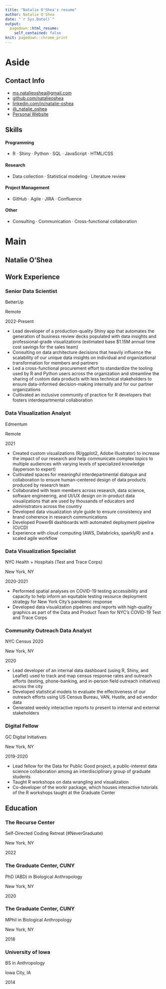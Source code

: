 ```yaml
---
title: "Natalie O'Shea's resume"
author: Natalie O'Shea
date: "`r Sys.Date()`"
output:
  pagedown::html_resume:
    self_contained: false
knit: pagedown::chrome_print
---
```


# Aside

## Contact Info {#contact}

-   <i class="fa fa-envelope"></i> [ms.natalieoshea\@gmail.com](mailto:ms.natalieoshea@gmail.com){.email}
-   <i class="fa fa-github"></i> [github.com/natalieoshea](https://github.com/natalieoshea)
-   <i class="fa-brands fa-linkedin"></i> [linkedin.com/in/natalie-oshea](https://www.linkedin.com/in/natalie-oshea/)
-   <i class="fa-brands fa-mastodon"></i> [\@\_natalie_oshea](https://fosstodon.org/@_natalie_oshea)
-   <i class="fa-solid fa-globe"></i> [Personal Website](https://natalieoshea.github.io/website/)

## Skills {#skills}

#### Programming

-   R · Shiny · Python · SQL · JavaScript · HTML/CSS

#### Research

-   Data collection · Statistical modeling · Literature review

#### Project Management

-   GitHub · Agile · JIRA · Confluence

#### Other

-   Consulting · Communication · Cross-functional collaboration

# Main

## Natalie O'Shea {#title}

## Work Experience {data-icon="suitcase"}

### Senior Data Scientist

BetterUp

Remote

2022-Present

-   Lead developer of a production-quality Shiny app that automates the generation of business review decks populated with data insights and professional-grade visualizations (estimated base \$1.15M annual time cost savings for the sales team)
-   Consulting on data architecture decisions that heavily influence the scalability of our unique data insights on individual and organizational transformation for members and partners
-   Led a cross-functional procurement effort to standardize the tooling used by R and Python users across the organization and streamline the sharing of custom data products with less technical stakeholders to ensure data-informed decision-making internally and for our partner organizations
-   Cultivated an inclusive community of practice for R developers that fosters interdepartmental collaboration

### Data Visualization Analyst

Edmentum

Remote

2021

-   Created custom visualizations (R/ggplot2, Adobe Illustrator) to increase the impact of our research and help communicate complex topics to multiple audiences with varying levels of specialized knowledge (layperson to expert)
-   Cultivated spaces for meaningful interdepartmental dialogue and collaboration to ensure human-centered design of data products produced by research team
-   Collaborated with team members across research, data science, software engineering, and UI/UX design on in-product data visualizations that are used by thousands of educators and administrators across the country
-   Developed data visualization style guide to ensure consistency and brand coherence in research communications
-   Developed PowerBI dashboards with automated deployment pipeline (CI/CD)
-   Experience with cloud computing (AWS, Databricks, sparklyR) and a scaled agile workflow

### Data Visualization Specialist

NYC Health + Hospitals (Test and Trace Corps)

New York, NY

2020-2021

-   Performed spatial analyses on COVID-19 testing accessibility and capacity to help inform an equitable testing resource deployment strategy for New York City's pandemic response
-   Developed data visualization pipelines and reports with high-quality graphics as part of the Data and Product Team for NYC's COVID-19 Test and Trace Corps

### Community Outreach Data Analyst

NYC Census 2020

New York, NY

2020

-   Lead developer of an internal data dashboard (using R, Shiny, and Leaflet) used to track and map census response rates and outreach efforts (texting, phone-banking, and in-person field outreach initiatives) across the city
-   Developed statistical models to evaluate the effectiveness of our outreach efforts using US Census Bureau, VAN, Hustle, and ad vendor data
-   Generated weekly interactive reports to present to internal and external stakeholders

### Digital Fellow

GC Digital Initiatives

New York, NY

2019-2020

-   Lead fellow for the Data for Public Good project, a public-interest data science collaboration among an interdisciplinary group of graduate students
-   Taught R workshops on data wrangling and visualization
-   Co-developer of the workr package, which houses interactive tutorials of the R workshops taught at the Graduate Center

## Education {data-icon="graduation-cap" data-concise="true"}

### The Recurse Center

Self-Directed Coding Retreat (#NeverGraduate)

New York, NY

2022

### The Graduate Center, CUNY

PhD (ABD) in Biological Anthropology

New York, NY

2020

### The Graduate Center, CUNY

MPhil in Biological Anthropology

New York, NY

2018

### University of Iowa

BS in Anthropology

Iowa City, IA

2014
